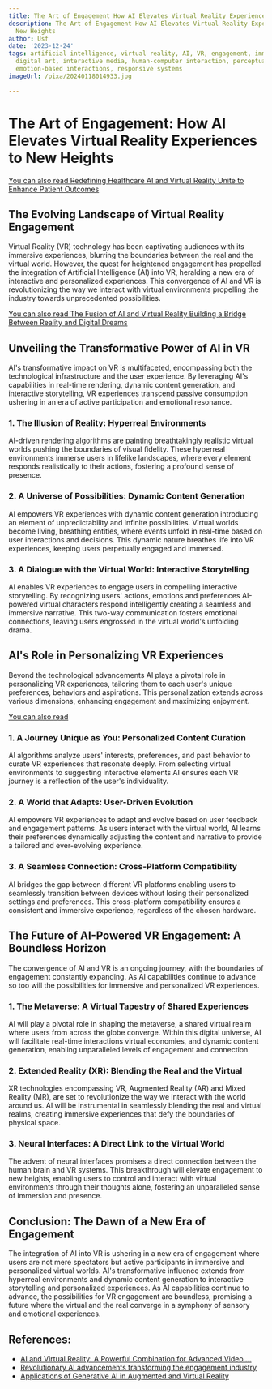 ```yaml
---
title: The Art of Engagement How AI Elevates Virtual Reality Experiences to New Heights
description: The Art of Engagement How AI Elevates Virtual Reality Experiences to
  New Heights
author: Usf
date: '2023-12-24'
tags: artificial intelligence, virtual reality, AI, VR, engagement, immersive experiences,
  digital art, interactive media, human-computer interaction, perceptual computing,
  emotion-based interactions, responsive systems
imageUrl: /pixa/20240118014933.jpg

---
```

# The Art of Engagement: How AI  Elevates  Virtual Reality Experiences to New Heights

[You can also read Redefining Healthcare AI  and Virtual Reality Unite  to Enhance Patient Outcomes](Redefining%20Healthcare%20AI%20and%20Virtual%20Reality%20Unite%20to%20Enhance%20Patient%20Outcomes)


## The Evolving Landscape of Virtual Reality Engagement

Virtual  Reality (VR) technology has been captivating  audiences with its immersive  experiences, blurring the boundaries between the real and the virtual world. However, the quest for heightened engagement has  propelled the integration of Artificial Intelligence (AI) into VR, heralding  a new era of interactive and personalized experiences. This convergence of AI and  VR is revolutionizing the way we interact with  virtual environments  propelling the industry towards unprecedented possibilities.

[You can also read The Fusion of AI and Virtual Reality Building a Bridge Between Reality  and Digital Dreams](The%20Fusion%20of%20AI%20and%20Virtual%20Reality%20Building%20a%20Bridge%20Between%20Reality%20and%20Digital%20Dreams)


## Unveiling the Transformative Power of AI in VR

AI's transformative impact  on VR is multifaceted, encompassing both  the technological infrastructure and the user experience. By leveraging AI's capabilities in real-time rendering, dynamic content  generation, and interactive storytelling, VR experiences transcend passive consumption ushering in an era of active participation and emotional resonance.

### 1. The Illusion of  Reality:  Hyperreal Environments

AI-driven rendering algorithms are painting  breathtakingly realistic virtual worlds pushing the  boundaries of visual fidelity. These hyperreal environments immerse users in  lifelike landscapes, where every element responds realistically to their actions, fostering a profound sense of presence.

### 2. A Universe of Possibilities: Dynamic Content Generation

AI empowers VR experiences with dynamic content generation introducing an element of unpredictability and infinite possibilities. Virtual worlds become living, breathing entities, where events unfold in real-time based on user interactions and decisions. This dynamic nature breathes life into VR  experiences, keeping users perpetually engaged and immersed.

### 3. A Dialogue with the Virtual World: Interactive Storytelling

AI enables VR experiences to engage users in compelling interactive storytelling. By recognizing users'  actions, emotions and preferences  AI-powered virtual characters respond intelligently creating a seamless and immersive narrative. This  two-way communication  fosters emotional connections, leaving users engrossed in the virtual  world's unfolding drama.

## AI's Role in Personalizing VR Experiences

Beyond the technological advancements AI  plays a pivotal  role in personalizing VR experiences,  tailoring  them to each user's unique preferences, behaviors and aspirations.  This personalization extends across various dimensions, enhancing engagement  and maximizing enjoyment.

[You can also read ]()


### 1. A  Journey  Unique as You: Personalized Content Curation

AI algorithms analyze users' interests, preferences, and  past behavior to curate VR experiences  that resonate deeply. From selecting virtual environments to suggesting interactive  elements AI ensures each VR journey is a reflection of the user's individuality.

### 2. A World that Adapts: User-Driven Evolution

AI empowers  VR  experiences to adapt and evolve based on user feedback and  engagement patterns. As users interact with the virtual world, AI  learns their preferences dynamically adjusting the  content and narrative  to provide  a tailored and ever-evolving experience.

### 3. A  Seamless Connection: Cross-Platform Compatibility

AI bridges the gap between different VR platforms enabling users to seamlessly transition  between devices without losing their  personalized settings and preferences. This cross-platform  compatibility ensures a consistent and immersive  experience, regardless  of the chosen hardware.

## The Future of AI-Powered VR Engagement: A Boundless Horizon

The  convergence of AI and VR is an ongoing journey, with the boundaries of engagement  constantly expanding. As AI capabilities continue to advance so too will the possibilities for immersive and personalized VR experiences.

### 1. The  Metaverse:  A Virtual Tapestry of Shared Experiences

AI will play a pivotal role in shaping  the metaverse, a shared virtual realm where users from across the globe converge. Within  this digital universe, AI will facilitate  real-time interactions  virtual economies, and dynamic content generation,  enabling unparalleled levels of engagement and connection.

### 2. Extended Reality (XR): Blending the Real and the Virtual

XR technologies encompassing VR, Augmented Reality (AR) and Mixed Reality (MR), are set to revolutionize  the way we interact  with the world around  us. AI will be instrumental in seamlessly blending the real and virtual realms, creating immersive experiences that defy the boundaries of physical space.

### 3. Neural Interfaces:  A Direct Link to the Virtual World

The advent of neural interfaces promises a direct connection between the human brain and VR systems. This breakthrough will elevate engagement to new heights, enabling  users to control and interact  with virtual  environments through their  thoughts alone, fostering an unparalleled sense of immersion and presence.

## Conclusion: The Dawn of  a New Era of Engagement

The integration of AI into VR is  ushering in a new  era of engagement where users are  not mere spectators but active participants in immersive and  personalized virtual worlds. AI's transformative influence extends from hyperreal environments and dynamic  content generation to interactive storytelling  and personalized  experiences. As AI capabilities continue to advance, the possibilities for VR engagement are boundless, promising a future where the  virtual and the real converge in a symphony of sensory and emotional experiences.

## References:
- [AI and Virtual Reality: A Powerful Combination for Advanced Video ...](https://medium.com/@videozen/ai-and-virtual-reality-a-powerful-combination-for-advanced-video-generation-45428e6aad6a)
- [Revolutionary AI advancements transforming the engagement industry](https://www.augeomarketing.com/blog-posts/revolutionary-ai-advancements-transforming-the-engagement-industry)
- [Applications of Generative AI in Augmented and Virtual Reality](https://medium.com/@KiwiTech/applications-of-generative-ai-in-augmented-and-virtual-reality-20cecec50886)
